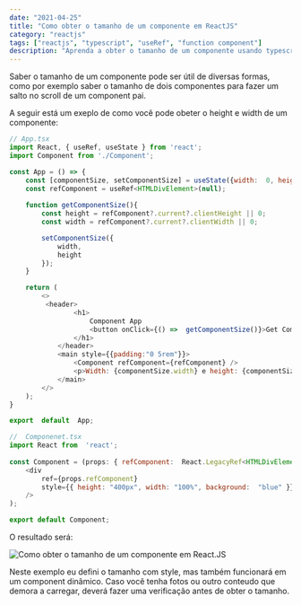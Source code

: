 ```yaml
---
date: "2021-04-25"
title: "Como obter o tamanho de um componente em ReactJS"
category: "reactjs"
tags: ["reactjs", "typescript", "useRef", "function component"]
description: "Aprenda a obter o tamanho de um componente usando typescript, componente funcional e useRef"
---
```


Saber o tamanho de um componente pode ser útil de diversas formas, como por exemplo saber o tamanho de dois componentes para fazer um salto no scroll de um component pai.

A seguir está um exeplo de como você pode obeter o height e width de um componente: 

```javascript
// App.tsx
import React, { useRef, useState } from 'react';
import Component from './Component';

const App = () => {
	const [componentSize, setComponentSize] = useState({width:  0, height:  0})
	const refComponent = useRef<HTMLDivElement>(null);
	
	function getComponentSize(){
		const height = refComponent?.current?.clientHeight || 0;
		const width = refComponent?.current?.clientWidth || 0;

		setComponentSize({
			width,
			height
		});
	}

	return (
		<>
		 <header>
				<h1>
					Component App
					<button onClick={() =>  getComponentSize()}>Get Component Size</button>
				</h1>
			</header>
			<main style={{padding:"0 5rem"}}>
				<Component refComponent={refComponent} />
				<p>Width: {componentSize.width} e height: {componentSize.height}</p>
			</main>
		</>
	);
}

export  default  App;
```

```javascript
//	Componenet.tsx
import React from  'react';
 
const Component = (props: { refComponent:  React.LegacyRef<HTMLDivElement> }) => (
	<div 
		ref={props.refComponent}
		style={{ height: "400px", width: "100%", background:  "blue" }} 
	/>
);

export default Component;
```

O resultado será:
 
![Como obter o tamanho de um componente em React.JS](https://user-images.githubusercontent.com/50744385/115805494-7ad62b00-a3bb-11eb-9718-c226e2e12099.png)

Neste exemplo eu defini o tamanho com style, mas também funcionará em um component dinâmico. Caso você tenha fotos ou outro conteudo que demora a carregar, deverá fazer uma verificação antes de obter o tamanho.
